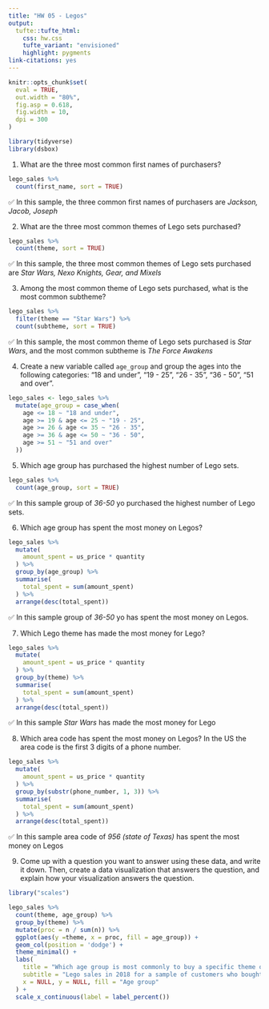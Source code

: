 ```yaml
---
title: "HW 05 - Legos"
output: 
  tufte::tufte_html:
    css: hw.css
    tufte_variant: "envisioned"
    highlight: pygments
link-citations: yes
---
```


```r
knitr::opts_chunk$set(
  eval = TRUE,
  out.width = "80%",
  fig.asp = 0.618,
  fig.width = 10,
  dpi = 300
)
```

```r
library(tidyverse)
library(dsbox)
```

1.  What are the three most common first names of purchasers?
```r
lego_sales %>%
  count(first_name, sort = TRUE)
```
✅ In this sample, the three common first names of purchasers are *Jackson, Jacob, Joseph*

2.  What are the three most common themes of Lego sets purchased?
```r
lego_sales %>%
  count(theme, sort = TRUE)
```

✅  In this sample, the three most common themes of Lego sets purchased are *Star Wars, Nexo Knights, Gear, and Mixels*

3.  Among the most common theme of Lego sets purchased, what is the most common subtheme?
```r
lego_sales %>%
  filter(theme == "Star Wars") %>%
  count(subtheme, sort = TRUE)
```

✅  In this sample, the most common theme of Lego sets purchased is *Star Wars*, and the most common subtheme is *The Force Awakens*

4.  Create a new variable called `age_group` and group the ages into the following categories: "18 and under", "19 - 25", "26 - 35", "36 - 50", "51 and over".

```r
lego_sales <- lego_sales %>%
  mutate(age_group = case_when(
    age <= 18 ~ "18 and under",
    age >= 19 & age <= 25 ~ "19 - 25",
    age >= 26 & age <= 35 ~ "26 - 35",
    age >= 36 & age <= 50 ~ "36 - 50",
    age >= 51 ~ "51 and over"
  ))
```

5.  Which age group has purchased the highest number of Lego sets.

```r
lego_sales %>%
  count(age_group, sort = TRUE)
```

✅  In this sample group of *36-50* yo purchased the highest number of Lego sets.

6.  Which age group has spent the most money on Legos?

```r
lego_sales %>%
  mutate(
    amount_spent = us_price * quantity
  ) %>%
  group_by(age_group) %>%
  summarise(
    total_spent = sum(amount_spent)
  ) %>%
  arrange(desc(total_spent))
```

✅  In this sample group of *36-50* yo has spent the most money on Legos.

7.  Which Lego theme has made the most money for Lego?

```r
lego_sales %>%
  mutate(
    amount_spent = us_price * quantity
  ) %>%
  group_by(theme) %>%
  summarise(
    total_spent = sum(amount_spent)
  ) %>%
  arrange(desc(total_spent))
```

✅  In this sample *Star Wars* has made the most money for Lego

8.  Which area code has spent the most money on Legos?
    In the US the area code is the first 3 digits of a phone number.


```r
lego_sales %>%
  mutate(
    amount_spent = us_price * quantity
  ) %>%
  group_by(substr(phone_number, 1, 3)) %>%
  summarise(
    total_spent = sum(amount_spent)
  ) %>%
  arrange(desc(total_spent))  
```  

✅ In this sample area code of *956 (state of Texas)* has spent the most money on Legos
    

9.  Come up with a question you want to answer using these data, and write it down.
    Then, create a data visualization that answers the question, and explain how your visualization answers the question.
```r
library("scales")
```
```r
lego_sales %>% 
  count(theme, age_group) %>%
  group_by(theme) %>%
  mutate(proc = n / sum(n)) %>%
  ggplot(aes(y =theme, x = proc, fill = age_group)) + 
  geom_col(position = 'dodge') + 
  theme_minimal() +
  labs(
    title = "Which age group is most commonly to buy a specific theme of Lego?",
    subtitle = "Lego sales in 2018 for a sample of customers who bought Legos in the US.",
    x = NULL, y = NULL, fill = "Age group"
  ) +
  scale_x_continuous(label = label_percent())

```
